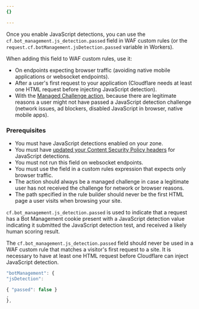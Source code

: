 ```yaml
---
{}

---
```


Once you enable JavaScript detections, you can use the `cf.bot_management.js_detection.passed` field in WAF custom rules (or the `request.cf.botManagement.jsDetection.passed` variable in Workers).

When adding this field to WAF custom rules, use it:

* On endpoints expecting browser traffic (avoiding native mobile applications or websocket endpoints).
* After a user's first request to your application (Cloudflare needs at least one HTML request before injecting JavaScript detection).
* With the [Managed Challenge action](/fundamentals/security/cloudflare-challenges/#managed-challenge-recommended), because there are legitimate reasons a user might not have passed a JavaScript detection challenge (network issues, ad blockers, disabled JavaScript in browser, native mobile apps).

### Prerequisites

* You must have JavaScript detections enabled on your zone.
* You must have [updated your Content Security Policy headers](/bots/reference/javascript-detections/#if-you-have-a-content-security-policy-csp) for JavaScript detections.
* You must not run this field on websocket endpoints.
* You must use the field in a custom rules expression that expects only browser traffic.
* The action should always be a managed challenge in case a legitimate user has not received the challenge for network or browser reasons.
* The path specified in the rule builder should never be the first HTML page a user visits when browsing your site.

`cf.bot_management.js_detection.passed` is used to indicate that a request has a Bot Management cookie present with a JavaScript detection value indicating it submitted the JavaScript detection test, and received a likely human scoring result.

The `cf.bot_management.js_detection.passed` field should never be used in a WAF custom rule that matches a visitor's first request to a site. It is necessary to have at least one HTML request before Cloudflare can inject JavaScript detection.

```js title="Example with Workers"
"botManagement": {
"jsDetection":

{ "passed": false }
,
},
```
